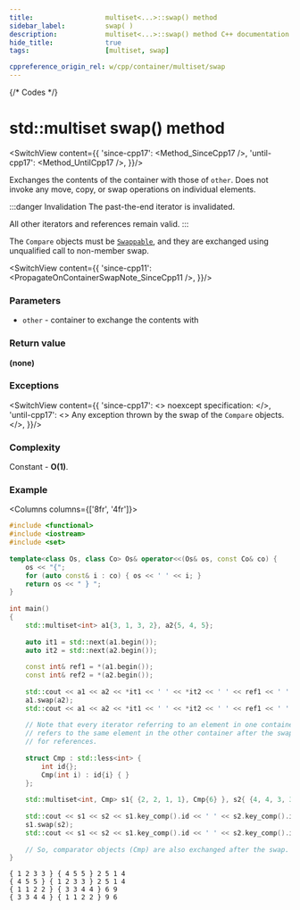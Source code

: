 ```yaml
---
title:					multiset<...>::swap() method
sidebar_label:			swap( )
description:			multiset<...>::swap() method C++ documentation
hide_title:				true
tags:					[multiset, swap]

cppreference_origin_rel: w/cpp/container/multiset/swap
---
```



{/* Codes */}



# std::multiset swap() method

<SwitchView content={{
		'since-cpp17': <Method_SinceCpp17 />,
		'until-cpp17': <Method_UntilCpp17 />,
	}}/>

Exchanges the contents of the container with those of `other`. Does not invoke any move, copy, or swap operations on individual elements.

:::danger Invalidation
The past-the-end iterator is invalidated.

All other iterators and references remain valid. 
:::

The `Compare` objects must be [`Swappable`](/docs/named_req/Swappable), and they are exchanged using unqualified call to non-member swap.

<SwitchView content={{
		'since-cpp11': <PropagateOnContainerSwapNote_SinceCpp11 />,
	}}/>

### Parameters

 - `other` - container to exchange the contents with

### Return value

**(none)**

### Exceptions
<SwitchView content={{
		'since-cpp17': <>
            noexcept specification:
            <NoexceptSpecification />
        </>,
		'until-cpp17': <> Any exception thrown by the swap of the <code>Compare</code> objects. </>,
	}}/>

### Complexity

Constant - **O(1)**.

### Example

<Columns columns={['8fr', '4fr']}>
<div>

```cpp title='Main.cpp' showLineNumbers
#include <functional>
#include <iostream>
#include <set>
 
template<class Os, class Co> Os& operator<<(Os& os, const Co& co) {
    os << "{";
    for (auto const& i : co) { os << ' ' << i; }
    return os << " } ";
}
 
int main()
{
    std::multiset<int> a1{3, 1, 3, 2}, a2{5, 4, 5};
 
    auto it1 = std::next(a1.begin());
    auto it2 = std::next(a2.begin());
 
    const int& ref1 = *(a1.begin());
    const int& ref2 = *(a2.begin());
 
    std::cout << a1 << a2 << *it1 << ' ' << *it2 << ' ' << ref1 << ' ' << ref2 << '\n';
    a1.swap(a2);
    std::cout << a1 << a2 << *it1 << ' ' << *it2 << ' ' << ref1 << ' ' << ref2 << '\n';
 
    // Note that every iterator referring to an element in one container before the swap
    // refers to the same element in the other container after the swap. Same is true
    // for references.
 
    struct Cmp : std::less<int> {
        int id{};
        Cmp(int i) : id{i} { }
    };
 
    std::multiset<int, Cmp> s1{ {2, 2, 1, 1}, Cmp{6} }, s2{ {4, 4, 3, 3}, Cmp{9} };
 
    std::cout << s1 << s2 << s1.key_comp().id << ' ' << s2.key_comp().id << '\n';
    s1.swap(s2);
    std::cout << s1 << s2 << s1.key_comp().id << ' ' << s2.key_comp().id << '\n';
 
    // So, comparator objects (Cmp) are also exchanged after the swap.
}
```

</div>
<div>

```plaintext title="Output"
{ 1 2 3 3 } { 4 5 5 } 2 5 1 4
{ 4 5 5 } { 1 2 3 3 } 2 5 1 4
{ 1 1 2 2 } { 3 3 4 4 } 6 9
{ 3 3 4 4 } { 1 1 2 2 } 9 6
```

</div>
</Columns>
